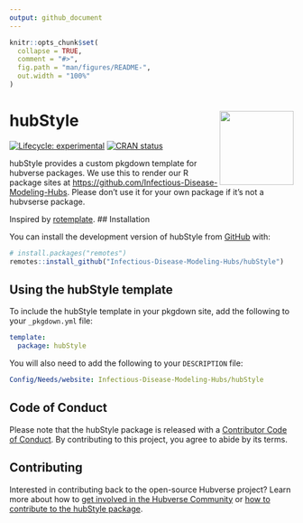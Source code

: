```yaml
---
output: github_document
---
```


<!-- README.md is generated from README.Rmd. Please edit that file -->

```r
knitr::opts_chunk$set(
  collapse = TRUE,
  comment = "#>",
  fig.path = "man/figures/README-",
  out.width = "100%"
)
```


# hubStyle <img src="man/figures/logo.png" align="right" height="131" alt="" />

<!-- badges: start -->
[![Lifecycle: experimental](https://img.shields.io/badge/lifecycle-experimental-orange.svg)](https://lifecycle.r-lib.org/articles/stages.html#experimental)
[![CRAN status](https://www.r-pkg.org/badges/version/hubStyle)](https://CRAN.R-project.org/package=hubStyle)
<!-- badges: end -->

hubStyle provides a custom pkgdown template for hubverse packages. 
We use this to render our R package sites at <https://github.com/Infectious-Disease-Modeling-Hubs>. 
Please don’t use it for your own package if it’s not a hubvserse package.

Inspired by [rotemplate](https://github.com/ropensci-org/rotemplate).
## Installation

You can install the development version of hubStyle from [GitHub](https://github.com/) with:

``` r
# install.packages("remotes")
remotes::install_github("Infectious-Disease-Modeling-Hubs/hubStyle")
```

## Using the hubStyle template

To include the hubStyle template in your pkgdown site, add the following to your `_pkgdown.yml` file:

```yaml
template:
  package: hubStyle
```

You will also need to add the following to your `DESCRIPTION` file:

```yaml
Config/Needs/website: Infectious-Disease-Modeling-Hubs/hubStyle
```



## Code of Conduct

Please note that the hubStyle package is released with a [Contributor Code of Conduct](.github/CODE_OF_CONDUCT.md). By contributing to this project, you agree to abide by its terms.


## Contributing

Interested in contributing back to the open-source Hubverse project?
Learn more about how to [get involved in the Hubverse Community](https://hubdocs.readthedocs.io/en/latest/overview/contribute.html) or [how to contribute to the hubStyle package](.github/CONTRIBUTING.md).
